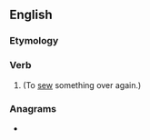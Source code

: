 {{also|re-sew}}
==English==

===Etymology===
{{prefix|en|re|sew}}

===Verb===
{{en-verb||||resewn}}

# {{alternative spelling of|en|re-sew}} (To [[sew]] something over again.)

===Anagrams===
* {{anagrams|en|a=eersw|Ewers|Weser|ewers|sewer|sweer|weres}}